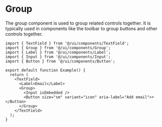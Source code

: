 # Group

The group component is used to group related controls together. It is typically used in components like the toolbar to group buttons and other controls together.

```tsx
import { TextField } from '@/ui/components/TextField';
import { Group } from '@/ui/components/Group';
import { Label } from '@/ui/components/Label';
import { Input } from '@/ui/components/Input';
import { Button } from '@/ui/components/Button';

export default function Example() {
  return (
    <TextField>
      <Label>Email</Label>
      <Group>
        <Input isEmbedded />
        <Button size="sm" variant="icon" aria-label="Add email">+</Button>
      </Group>
    </TextField>
  );
}
```